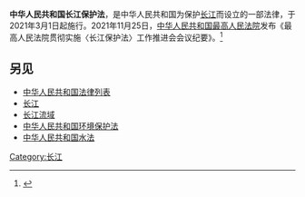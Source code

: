 {{Missing information|1=内容|time=2021-01-01T16:52:22+00:00}}
{{Infobox PRC legislation
| 名称 = 中华人民共和国长江保护法
| 简称 = 长江保护法
| 提案方 = [[全国人大常委会法制委员会|全国人大常委会法制委员会]]
| 公布日期 = 2020年12月26日
| 施行日期 = 2021年3月1日
| 类别 = 行政法类
| wikisource = 中华人民共和国长江保护法
|  flk-id = ZmY4MDgwODE3NTI2NWRkNDAxNzZhODkxMjY2NjI4NjM%3D
<!-- 立法 --> 
| 议会届次 = 十三届全国人大常委会第二十四次会议
| 人大常委会通过日期 = 2020年12月26日
| 现状 = 施行中
}}

{{Legal}}

'''中华人民共和国长江保护法'''，是中华人民共和国为保护[[长江|长江]]而设立的一部法律，于2021年3月1日起施行。2021年11月25日，[[中华人民共和国最高人民法院|中华人民共和国最高人民法院]]发布《最高人民法院贯彻实施〈长江保护法〉工作推进会会议纪要》。<ref>{{cite news |title=最高法发布长江、黄河流域生态环境司法保护会议纪要 暨黄河流域典型案例 |url=http://www.court.gov.cn/zixun-xiangqing-333291.html |accessdate=2021-11-25 |archive-date=2021-11-25 |archive-url=https://web.archive.org/web/20211125190630/http://www.court.gov.cn/zixun-xiangqing-333291.html }}</ref>

<!--
== 背景 ==


== 目的 ==


== 起草过程 ==


== 基本原则 ==


== 管理体制 ==


== 基本制度和措施 ==


== 法律责任 ==


== 其他 ==

-->

== 另见 ==

* [[中华人民共和国法律列表|中华人民共和国法律列表]]
* [[长江|长江]]
* [[长江流域|长江流域]]
* [[中华人民共和国环境保护法|中华人民共和国环境保护法]]
* [[中华人民共和国水法|中华人民共和国水法]]

[[Category:长江|Category:长江]]